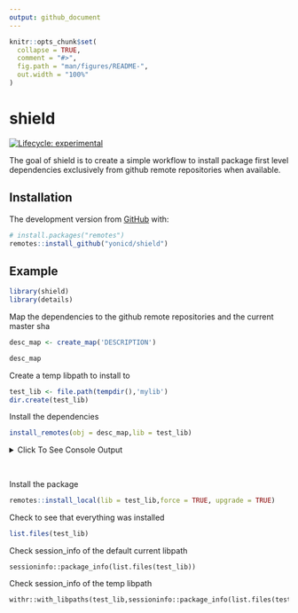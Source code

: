 ```yaml
---
output: github_document
---
```


<!-- README.md is generated from README.Rmd. Please edit that file -->

```r
knitr::opts_chunk$set(
  collapse = TRUE,
  comment = "#>",
  fig.path = "man/figures/README-",
  out.width = "100%"
)
```

# shield

<!-- badges: start -->
[![Lifecycle: experimental](https://img.shields.io/badge/lifecycle-experimental-orange.svg)](https://www.tidyverse.org/lifecycle/#experimental)
<!-- badges: end -->

The goal of shield is to create a simple workflow to install package first level dependencies exclusively from github remote repositories when available.

## Installation

The development version from [GitHub](https://github.com/) with:

``` r
# install.packages("remotes")
remotes::install_github("yonicd/shield")
```
## Example

```r
library(shield)
library(details)
```

Map the dependencies to the github remote repositories and the current master sha

```r
desc_map <- create_map('DESCRIPTION')
```

```r
desc_map
```

Create a temp libpath to install to

```r
test_lib <- file.path(tempdir(),'mylib')
dir.create(test_lib)
```

Install the dependencies

```r
install_remotes(obj = desc_map,lib = test_lib)
```

<details><summary>Click To See Console Output</summary>

```r
install_remotes(obj = desc_map,lib = test_lib)
```

</details>

<br>

Install the package

```r
remotes::install_local(lib = test_lib,force = TRUE, upgrade = TRUE)
```

Check to see that everything was installed

```r
list.files(test_lib)
```

Check session_info of the default current libpath

```details
sessioninfo::package_info(list.files(test_lib))
```

Check session_info of the temp libpath

```details
withr::with_libpaths(test_lib,sessioninfo::package_info(list.files(test_lib)))
```
